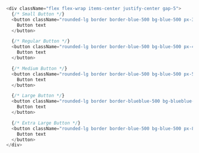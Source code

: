 ```js copy
<div className="flex flex-wrap items-center justify-center gap-5">
  {/* Small Button */}
  <button className="rounded-lg border border-blue-500 bg-blue-500 px-3 py-1.5 text-center text-xs font-medium text-white shadow-sm transition-all hover:border-blue-700 hover:bg-blue-700 focus:ring focus:ring-blue-200 disabled:cursor-not-allowed disabled:border-blue-300 disabled:bg-blue-300">
    Button text
  </button>

  {/* Regular Button */}
  <button className="rounded-lg border border-blue-500 bg-blue-500 px-4 py-2 text-center text-sm font-medium text-white shadow-sm transition-all hover:border-blue-700 hover:bg-blue-700 focus:ring focus:ring-blue-200 disabled:cursor-not-allowed disabled:border-blue-300 disabled:bg-blue-300">
    Button text
  </button>

  {/* Medium Button */}
  <button className="rounded-lg border border-blue-500 bg-blue-500 px-5 py-2.5 text-center text-sm font-medium text-white shadow-sm transition-all hover:border-blue-700 hover:bg-blue-700 focus:ring focus:ring-blue-200 disabled:cursor-not-allowed disabled:border-blue-300 disabled:bg-blue-300">
    Button text
  </button>

  {/* Large Button */}
  <button className="rounded-lg border border-blueblue-500 bg-blueblue-500 px-6 py-3 text-center text-base font-medium text-white shadow-sm transition-all hover:border-blueblue-700 hover:bg-blueblue-700 focus:ring focus:ring-blueblue-200 disabled:cursor-not-allowed disabled:border-blueblue-300 disabled:bg-blueblue-300">
    Button text
  </button>

  {/* Extra Large Button */}
  <button className="rounded-lg border border-blue-500 bg-blue-500 px-8 py-4 text-center text-lg font-medium text-white shadow-sm transition-all hover:border-blue-700 hover:bg-blue-700 focus:ring focus:ring-blue-200 disabled:cursor-not-allowed disabled:border-blue-300 disabled:bg-blue-300">
    Button text
  </button>
</div>
```
